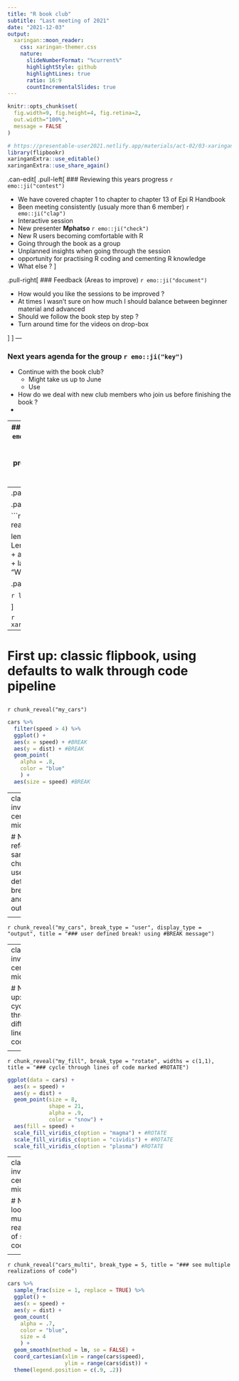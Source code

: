 ```yaml
---
title: "R book club"
subtitle: "Last meeting of 2021"
date: "2021-12-03"
output:
  xaringan::moon_reader:
    css: xaringan-themer.css
    nature:
      slideNumberFormat: "%current%"
      highlightStyle: github
      highlightLines: true
      ratio: 16:9
      countIncrementalSlides: true
---
```


```r
knitr::opts_chunk$set(
  fig.width=9, fig.height=4, fig.retina=2, 
  out.width="100%",
  message = FALSE
)

# https://presentable-user2021.netlify.app/materials/act-02/03-xaringan-extras/#activity
library(flipbookr)
xaringanExtra::use_editable()
xaringanExtra::use_share_again()
```
.can-edit[
.pull-left[
### Reviewing this years progress `r emo::ji("contest")`

* We have covered chapter 1 to chapter to chapter 13 of Epi R Handbook
* Been meeting consistently (usualy more than 6 member) `r emo::ji("clap")`
* Interactive session
* New presenter **Mphatso** `r emo::ji("check")`
* New R users becoming comfortable with R
* Going through the book as a group
* Unplanned insights when going through the session
* opportunity for practising R coding and cementing R knowledge
* What else ?
]

.pull-right[
### Feedback (Areas to improve) `r emo::ji("document")`

* How would you like the sessions to be improved ?
* At times I wasn't sure on how much I should balance between beginner material and advanced 
* Should we follow the book step by step ?
* Turn around time for the videos on drop-box

]
]
---

### Next years agenda for the group `r emo::ji("key")`

* Continue with the book club?
  * Might take us up to June
  * Use 
* How do we deal with new club members who join us before finishing the book ?
* 

---
### Special tutorials focused  on particular skills `r emo::ji("key")`
* Defining custom functions in R `r emo::ji("spanner")`
* Data visualisation with ggplot2 `r emo::ji("metrics")`
* Functional programming (Understanding the purrr package)
* Introduction to gis data management in R
* Time series data analysis in R

### Other suggestions 
* Challenges session, troubleshooting session
* How to ask questions in slack
* How can we make the book club more interactive
* New users
  * Can refer them to the old videos 
* We can accommodate new members in the group



---
.panelset[

.panel[.panel-name[Code]

```r
library(tidyverse)
lemurs <- readRDS("lemurs.rds")

lemurs %>%
  filter(
    common_name == "Ring-Tailed Lemur",
    between(age_at_wt_y, 1, 5)
  ) %>%
  ggplot() +
  aes(x = age_at_wt_y, y = weight) +
  geom_point() +
  labs(
    x = "Age at Weight",
    y = "Weight (g)",
    title = "Weight Gain of Young Ring-Tailed Lemurs"
  )
```
]

.panel[.panel-name[Regression]

```r
last_plot() + geom_smooth(method = "lm")
```
]

]

```r
xaringanExtra::use_xaringan_extra(c("panelset"))
```

---
# First up: classic flipbook, using defaults to walk through code pipeline





<!-- get a flipbook version of the my_cars code chunk - pauses are where parentheses are balanced -->
---

`r chunk_reveal("my_cars")`

```r
cars %>%
  filter(speed > 4) %>%
  ggplot() +
  aes(x = speed) + #BREAK
  aes(y = dist) + #BREAK
  geom_point(
    alpha = .8, 
    color = "blue" 
    ) + 
  aes(size = speed) #BREAK
```

---
class: inverse, center, middle


# Next up:  refer to same chunk, but use user defined breakpoints, and display output only






<!-- get another flipbook version of the my_cars code chunk, this time at the defined breaks and only showing output -->
---

`r chunk_reveal("my_cars", break_type = "user", display_type = "output", title = "### user defined break! using #BREAK message")`



---
class: inverse, center, middle

# Next up:  cycle through different lines of code





<!-- get flipbook that rotates through lines, my_fill -->
---

`r chunk_reveal("my_fill", break_type = "rotate", widths = c(1,1), title = "### cycle through lines of code marked #ROTATE")`

```r
ggplot(data = cars) +
  aes(x = speed) +
  aes(y = dist) +
  geom_point(size = 8,
             shape = 21,
             alpha = .9,
             color = "snow") +
  aes(fill = speed) +
  scale_fill_viridis_c(option = "magma") + #ROTATE
  scale_fill_viridis_c(option = "cividis") + #ROTATE
  scale_fill_viridis_c(option = "plasma") #ROTATE
```


---
class: inverse, center, middle

# Next up:  look at multiple realizations of same code





<!-- get flipbook that shows multiple realizations of the same code -->
---

`r chunk_reveal("cars_multi", break_type = 5, title = "### see multiple realizations of code")`

```r
cars %>% 
  sample_frac(size = 1, replace = TRUE) %>%      
  ggplot() +              
  aes(x = speed) +
  aes(y = dist) +
  geom_count(
    alpha = .7,
    color = "blue",
    size = 4
    ) + 
  geom_smooth(method = lm, se = FALSE) +
  coord_cartesian(xlim = range(cars$speed),
                  ylim = range(cars$dist)) +
  theme(legend.position = c(.9, .2))
```





